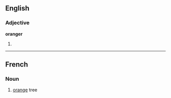 ==English==

===Adjective===
'''oranger'''

# {{comparative of|orange}}

----
==French==

===Noun===
{{fr-noun|m}}

# [[orange]] tree